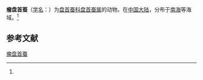{{Speciesbox
| name = 瘤盘首蚕
| status = 
| status_system = 
| image = 
| genus = Lopadorhynchus
| species = tuberculus
| authority = (Shen, 1980)<ref name='id10371'>{{cite web| url =http://www.bioinfo.cn/db05/BjdwSpecies.php?action=view&id=10371| title =瘤盘首蚕| work =《中国动物物种编目数据库》| publisher =中国科学院微生物研究所| author =中国科学院动物研究所| accessdate =2009-04-16| deadurl =yes| archiveurl =https://web.archive.org/web/20160305010117/http://www.bioinfo.cn/db05/BjdwSpecies.php?action=view&id=10371| archivedate =2016-03-05}}</ref>
}}

'''瘤盘首蚕'''（[[学名|学名]]：{{lang|la|''Lopadorhynchus tuberculus''}}）为[[盘首蚕科|盘首蚕科]][[盘首蚕属|盘首蚕属]]的动物。在[[中国大陆|中国大陆]]，分布于[[南海|南海]]等海域。<ref name='id10371'/>

== 参考文献 ==
{{reflist}}

{{Wikispecies|Lopadorhynchus tuberculus}}

[[Category:盘首蚕属|瘤盘首蚕]]


{{环节动物小作品}}